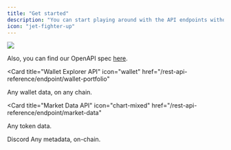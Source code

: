 ```yaml
---
title: "Get started"
description: "You can start playing around with the API endpoints without signing up, but latency will be increased."
icon: "jet-fighter-up"
---
```


<Frame>
  <img src="https://i.imgur.com/eZ2hAXj.png" />
</Frame>

Also, you can find our OpenAPI spec [here](https://github.com/MobulaFi/mobula-api-docs/blob/main/rest-api-reference/openapi.yaml).

<CardGroup>

<Card
  title="Wallet Explorer API"
  icon="wallet"
  href="/rest-api-reference/endpoint/wallet-portfolio"
>
  Any wallet data, on any chain.
</Card>

<Card
  title="Market Data API"
  icon="chart-mixed"
  href="/rest-api-reference/endpoint/market-data"
>
  Any token data.
</Card>

<Card title="Support" icon="Discord" href="https://discord.gg/JVT7xKm3AD">
  Discord
</Card>

<Card title="Metadata API" icon="hashtag" href="/rest-api-reference/endpoint/all">
  Any metadata, on-chain.
</Card>

</CardGroup>
